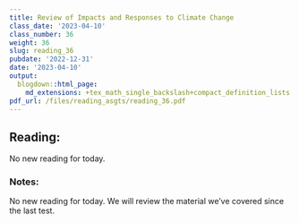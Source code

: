 ```yaml
---
title: Review of Impacts and Responses to Climate Change
class_date: '2023-04-10'
class_number: 36
weight: 36
slug: reading_36
pubdate: '2022-12-31'
date: '2023-04-10'
output:
  blogdown::html_page:
    md_extensions: +tex_math_single_backslash+compact_definition_lists
pdf_url: /files/reading_asgts/reading_36.pdf
---
```

## Reading:

No new reading for today.

### Notes:

No new reading for today. We will review the material we've covered since the last test.
